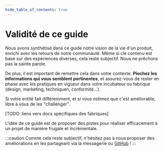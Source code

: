 ```yaml
---
hide_table_of_contents: true
---
```


# Validité de ce guide

Nous avons synthétisé dans ce guide notre vision de la vie d'un produit, enrichi avec les retours de notre communauté. Même si cle contenu est basé sur des expériences diverses, cela reste subjectif. Nous ne prêchons pas la sainte parole.

De plus, il est important de remettre cela dans votre contexte. **Piochez les informations qui vous semblent pertinentes**, et assurez-vous de rester en phase avec les pratiques en vigueur dans votre incubateur ou fabrique (design, marketing, techniquen, conformité…).

Si votre entité fait différemment, et si vous estimez que c'est améliorable, libre à vous de les "challenger".

[TODO: liens vers docs spécifiques des fabriques]

L'idée de ce guide est de proposer des pistes pour réaliser efficacement à un projet de manière frugale et incrémentale.

:::caution
Comme cela reste subjectif, n'hésitez pas à nous proposer des améliorations en les partageant via la messagerie ou [GitHub](https://github.com/betagouv/sillon/issues/new) !
:::

